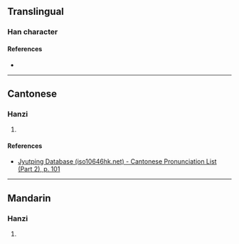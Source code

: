 {{character info/new}}
==Translingual==

===Han character===
{{Han char|rn=46|rad=山|as=12|sn=15|four=|canj=UMTO,XUMTO|ids=⿰山厥}}

====References====
* {{Han ref|kx=0320.131|hdz=10797.040|uh=5DA5|ud=23973}}

----

==Cantonese==

===Hanzi===
{{yue-hanzi|jyut=[[gwai3]]|y=gwai3}}

# {{defn|lang=yue|sort=山12}}

====References====
* [http://www.iso10646hk.net/jp/document/download.jsp Jyutping Database (iso10646hk.net) - Cantonese Pronunciation List (Part 2), p. 101]

----

==Mandarin==

===Hanzi===
{{cmn-hanzi|pin=[[jué]] ([[jue2]])|wg=chüeh<sup>2</sup>}}

# {{defn|lang=cmn|sort=山12}}